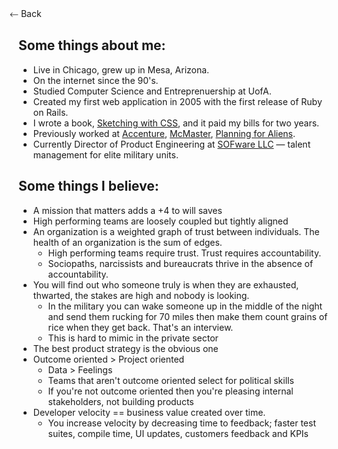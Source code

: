 
<Link href="/">⃪ Back</Link>

## Some things about me:

- Live in Chicago, grew up in Mesa, Arizona.
- On the internet since the 90's.
- Studied Computer Science and Entreprenuership at UofA.
- Created my first web application in 2005 with the first release of Ruby on Rails.
- I wrote a book, [Sketching with CSS](https://www.sketchingwithcss.com), and it paid my bills for two years.
- Previously worked at [Accenture](https://www.accenture.com), [McMaster](https://www.mcmaster.com), [Planning for Aliens](/).
- Currently Director of Product Engineering at [SOFware LLC](http://www.sofwarellc.com) &mdash; talent management for elite military units.

## Some things I believe:

- A mission that matters adds a +4 to will saves
- High performing teams are loosely coupled but tightly aligned
- An organization is a weighted graph of trust between individuals. The health of an organization is the sum of edges.
  - High performing teams require trust. Trust requires accountability.
  - Sociopaths, narcissists and bureaucrats thrive in the absence of accountability.
- You will find out who someone truly is when they are exhausted, thwarted, the stakes are high and nobody is looking.
  - In the military you can wake someone up in the middle of the night and send them rucking for 70 miles then make them count grains of rice when they get back. That's an interview.
  - This is hard to mimic in the private sector
- The best product strategy is the obvious one
- Outcome oriented > Project oriented
  - Data > Feelings
  - Teams that aren't outcome oriented select for political skills
  - If you're not outcome oriented then you're pleasing internal stakeholders, not building products
- Developer velocity == business value created over time.
  - You increase velocity by decreasing time to feedback; faster test suites, compile time, UI updates, customers feedback and KPIs